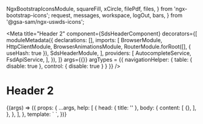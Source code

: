   NgxBootstrapIconsModule,
  squareFill,
  xCircle,
  filePdf,
  files,
} from 'ngx-bootstrap-icons';
  request,
  messages,
  workspace,
  logOut,
  bars,
} from '@gsa-sam/ngx-uswds-icons';


<Meta
  title="Header 2"
  component={SdsHeaderComponent}
  decorators={[
    moduleMetadata({
      declarations: [],
      imports: [
        BrowserModule,
        HttpClientModule,
        BrowserAnimationsModule,
        RouterModule.forRoot([], { useHash: true }),
        SdsHeaderModule,
      ],
      providers: [
        AutocompleteService,
        FsdApiService,
      ],
    }),
  ]}
  args={{}}
  argTypes = {{
    navigationHelper: {
      table: { disable: true },
      control: { disable: true }
    }
  }}
/>

# Header 2

<Canvas>
  <Story
    inline={true}
    name="Header 2"
    args={{
      model: {
        secondaryLinks: [
          {
            imageClass: 'pencil-square',
            text: 'Requests',
            route: '/',
            id: 'request',
            hasCounter: true,
            selected: true,
            mode: NavigationMode.INTERNAL,
          },
          {
            imageClass: 'bell',
            text: 'Notifications',
            route: '/',
            id: 'messages',
            mode: NavigationMode.INTERNAL,
          },
          {
            imageClass: 'grid',
            text: 'Workspace',
            route: '/',
            id: 'workspace',
            mode: NavigationMode.INTERNAL,
          },
          {
            imageClass: 'arrow-right-square',
            text: 'Sign Out',
            route: '/',
            id: 'signOut',
            mode: NavigationMode.INTERNAL,
          },
        ],
        navigationLinks: [
          {
            text: 'Home',
            selected: true,
            route: '/',
            id: 'home',
            mode: NavigationMode.INTERNAL,
          },
          {
            text: 'Search',
            route: '/',
            id: 'search',
            mode: NavigationMode.INTERNAL,
          },
          {
            text: 'Databank',
            route: '/',
            id: 'databank',
            mode: NavigationMode.INTERNAL,
          },
          {
            text: 'Data Services',
            route: '/',
            id: 'dataService',
            mode: NavigationMode.INTERNAL,
          },
          {
            text: 'Help',
            route: '/',
            id: 'help',
            mode: NavigationMode.INTERNAL,
          },
        ],
        home: {
          text: 'Logo',
          logo: 'assets/img/logo-sam.svg',
          route: '/',
          id: 'home',
          mode: NavigationMode.INTERNAL,
        },
      },
    }}
  >
    {(args) => ({
      props: {
        ...args,
        help: [
          {
            head: {
              title: ''
            },
            body: {
              content: [
                {},
              ],
            },
          },
        ],
      },
      template: `
        <sds-header
          [model]="model"
          [help]="help">
        </sds-header>
        `,
    })}
  </Story>
</Canvas>

<ArgsTable of={SdsHeaderComponent} />
